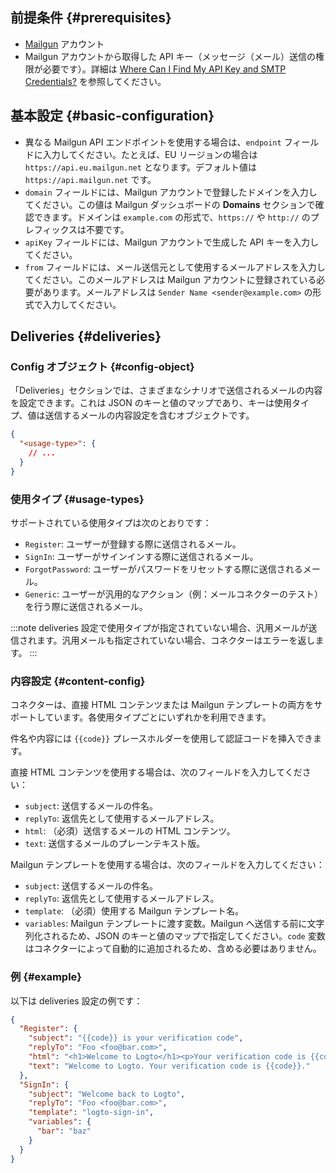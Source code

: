 ## 前提条件 \{#prerequisites}

- [Mailgun](https://www.mailgun.com/) アカウント
- Mailgun アカウントから取得した API キー（メッセージ（メール）送信の権限が必要です）。詳細は [Where Can I Find My API Key and SMTP Credentials?](https://help.mailgun.com/hc/en-us/articles/203380100-Where-Can-I-Find-My-API-Key-and-SMTP-Credentials-) を参照してください。

## 基本設定 \{#basic-configuration}

- 異なる Mailgun API エンドポイントを使用する場合は、`endpoint` フィールドに入力してください。たとえば、EU リージョンの場合は `https://api.eu.mailgun.net` となります。デフォルト値は `https://api.mailgun.net` です。
- `domain` フィールドには、Mailgun アカウントで登録したドメインを入力してください。この値は Mailgun ダッシュボードの **Domains** セクションで確認できます。ドメインは `example.com` の形式で、`https://` や `http://` のプレフィックスは不要です。
- `apiKey` フィールドには、Mailgun アカウントで生成した API キーを入力してください。
- `from` フィールドには、メール送信元として使用するメールアドレスを入力してください。このメールアドレスは Mailgun アカウントに登録されている必要があります。メールアドレスは `Sender Name <sender@example.com>` の形式で入力してください。

## Deliveries \{#deliveries}

### Config オブジェクト \{#config-object}

「Deliveries」セクションでは、さまざまなシナリオで送信されるメールの内容を設定できます。これは JSON のキーと値のマップであり、キーは使用タイプ、値は送信するメールの内容設定を含むオブジェクトです。

```json
{
  "<usage-type>": {
    // ...
  }
}
```

### 使用タイプ \{#usage-types}

サポートされている使用タイプは次のとおりです：

- `Register`: ユーザーが登録する際に送信されるメール。
- `SignIn`: ユーザーがサインインする際に送信されるメール。
- `ForgotPassword`: ユーザーがパスワードをリセットする際に送信されるメール。
- `Generic`: ユーザーが汎用的なアクション（例：メールコネクターのテスト）を行う際に送信されるメール。

:::note
deliveries 設定で使用タイプが指定されていない場合、汎用メールが送信されます。汎用メールも指定されていない場合、コネクターはエラーを返します。
:::

### 内容設定 \{#content-config}

コネクターは、直接 HTML コンテンツまたは Mailgun テンプレートの両方をサポートしています。各使用タイプごとにいずれかを利用できます。

件名や内容には `{{code}}` プレースホルダーを使用して認証コードを挿入できます。

直接 HTML コンテンツを使用する場合は、次のフィールドを入力してください：

- `subject`: 送信するメールの件名。
- `replyTo`: 返信先として使用するメールアドレス。
- `html`: （必須）送信するメールの HTML コンテンツ。
- `text`: 送信するメールのプレーンテキスト版。

Mailgun テンプレートを使用する場合は、次のフィールドを入力してください：

- `subject`: 送信するメールの件名。
- `replyTo`: 返信先として使用するメールアドレス。
- `template`: （必須）使用する Mailgun テンプレート名。
- `variables`: Mailgun テンプレートに渡す変数。Mailgun へ送信する前に文字列化されるため、JSON のキーと値のマップで指定してください。`code` 変数はコネクターによって自動的に追加されるため、含める必要はありません。

### 例 \{#example}

以下は deliveries 設定の例です：

```json
{
  "Register": {
    "subject": "{{code}} is your verification code",
    "replyTo": "Foo <foo@bar.com>",
    "html": "<h1>Welcome to Logto</h1><p>Your verification code is {{code}}.</p>",
    "text": "Welcome to Logto. Your verification code is {{code}}."
  },
  "SignIn": {
    "subject": "Welcome back to Logto",
    "replyTo": "Foo <foo@bar.com>",
    "template": "logto-sign-in",
    "variables": {
      "bar": "baz"
    }
  }
}
```
